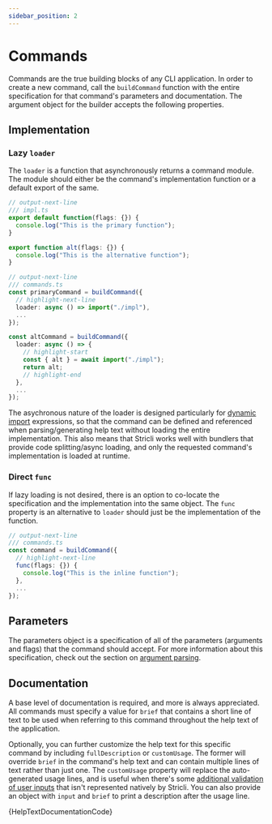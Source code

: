 ```yaml
---
sidebar_position: 2
---
```



# Commands

Commands are the true building blocks of any CLI application. In order to create a new command, call the `buildCommand` function with the entire specification for that command's parameters and documentation. The argument object for the builder accepts the following properties.

## Implementation

### Lazy `loader`

The `loader` is a function that asynchronously returns a command module. The module should either be the command's implementation function or a default export of the same.

```ts
// output-next-line
/// impl.ts
export default function(flags: {}) {
  console.log("This is the primary function");
}

export function alt(flags: {}) {
  console.log("This is the alternative function");
}

// output-next-line
/// commands.ts
const primaryCommand = buildCommand({
  // highlight-next-line
  loader: async () => import("./impl"),
  ...
});

const altCommand = buildCommand({
  loader: async () => {
    // highlight-start
    const { alt } = await import("./impl");
    return alt;
    // highlight-end
  },
  ...
});
```

The asychronous nature of the loader is designed particularly for [dynamic import](https://developer.mozilla.org/en-US/docs/Web/JavaScript/Reference/Operators/import) expressions, so that the command can be defined and referenced when parsing/generating help text without loading the entire implementation. This also means that Stricli works well with bundlers that provide code splitting/async loading, and only the requested command's implementation is loaded at runtime.

### Direct `func`

If lazy loading is not desired, there is an option to co-locate the specification and the implementation into the same object. The `func` property is an alternative to `loader` should just be the implementation of the function.

```ts
// output-next-line
/// commands.ts
const command = buildCommand({
  // highlight-next-line
  func(flags: {}) {
    console.log("This is the inline function");
  },
  ...
});
```

## Parameters

The parameters object is a specification of all of the parameters (arguments and flags) that the command should accept. For more information about this specification, check out the section on [argument parsing](../argument-parsing/index.mdx).

## Documentation

A base level of documentation is required, and more is always appreciated. All commands must specify a value for `brief` that contains a short line of text to be used when referring to this command throughout the help text of the application.

Optionally, you can further customize the help text for this specific command by including `fullDescription` or `customUsage`. The former will override `brief` in the command's help text and can contain multiple lines of text rather than just one. The `customUsage` property will replace the auto-generated usage lines, and is useful when there's some [additional validation of user inputs](../out-of-scope.mdx#cross-argument-validation) that isn't represented natively by Stricli. You can also provide an object with `input` and `brief` to print a description after the usage line.


<StricliPlayground>{HelpTextDocumentationCode}</StricliPlayground>
